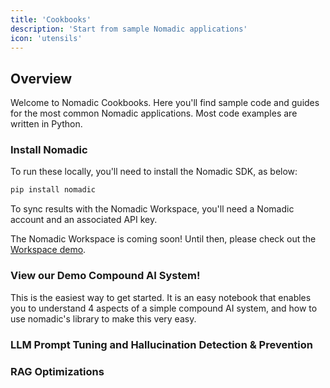 ```yaml
---
title: 'Cookbooks'
description: 'Start from sample Nomadic applications'
icon: 'utensils'
---
```


## Overview

Welcome to Nomadic Cookbooks. Here you'll find sample code and guides for the most common Nomadic applications. Most code examples are written in Python.

### Install Nomadic

To run these locally, you'll need to install the Nomadic SDK, as below:
```bash
pip install nomadic
```

To sync results with the Nomadic Workspace, you'll need a Nomadic account and an associated API key.

<Note> The Nomadic Workspace is coming soon! Until then, please check out the [Workspace demo](https://demo.nomadicml.com). </Note>

### View our Demo Compound AI System! 
This is the easiest way to get started. It is an easy notebook that enables you to understand 4 aspects of a simple compound AI system, and how to use nomadic's library to make this very easy.  
<CardGroup cols={2}>
  <Card
    title="Demo HTML"
    icon="square-code"
    href="https://nomadic-ml.github.io/nomadic/cookbooks/Optimization_Compound_AI_System_Summarization.html"
  />
  <Card
    title="Demo Video"
    icon="square-code"
    href="https://www.loom.com/share/98f3bb4155d1492f9af92209ec107cdc?sid=152b8ea4-e27a-40cb-a5f4-89f011db5d0a"
  />
</CardGroup>

### LLM Prompt Tuning and Hallucination Detection & Prevention

<CardGroup cols={3}>
  <Card
    title="Simple Prompt Tuning"
    icon="square-code"
    href="https://colab.research.google.com/drive/1pVgS2nkZjoHR6F0NnYmVMokq9usyDBtL"
  />
  <Card
    title="Hallucination Prevention"
    icon="square-code"
    href="https://colab.research.google.com/drive/1PVd1d_v3wHGLIJWNvUMnGDNkCd2s23PY"
  />
  <Card
    title="Supervised Hallucination Evaluation"
    icon="square-code"
    href="https://colab.research.google.com/drive/13PGIYwHBjdKA1d64qscFbYL2n5V6kfKt"
  />
</CardGroup>

### RAG Optimizations

<CardGroup cols={2}>
  <Card
    title="Basic RAG Optimization"
    icon="square-code"
    href="https://colab.research.google.com/drive/1rv2f-qxgoN_eVDFu6UmFrLJtEOIOg-Jp"
  />
  <Card
    title="Advanced RAG Optimizations"
    icon="square-code"
    href="https://colab.research.google.com/drive/1WDq1aMu-KYbLLVhM_eTB-grOU8DcmEMf?usp=sharing"
  />
</CardGroup>
